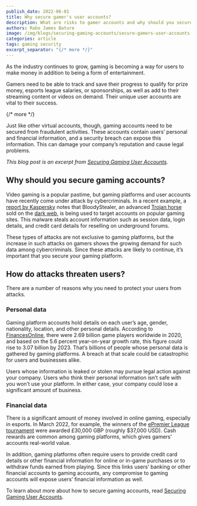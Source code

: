 ```yaml
---
publish_date: 2022-06-01 
title: Why secure gamer's user accounts?
description: What are risks to gamer accounts and why should you secure them?
authors: Rabo James Bature
image: /img/blogs/securing-gaming-accounts/secure-gamers-user-accounts-header.png
categories: article
tags: gaming security
excerpt_separator: "{/* more */}"
---
```


As the industry continues to grow, gaming is becoming a way for users to make money in addition to being a form of entertainment.

Gamers need to be able to track and save their progress to qualify for prize money, esports league salaries, or sponsorships, as well as add to their streaming content or videos on demand. Their unique user accounts are vital to their success.

{/* more */}

Just like other virtual accounts, though, gaming accounts need to be secured from fraudulent activities. These accounts contain users’ personal and financial information, and a security breach can expose this information. This can damage your company’s reputation and cause legal problems.

_This blog post is an excerpt from [Securing Gaming User Accounts](/learn/expert-advice/gaming-entertainment/securing-game-account)._

## Why should you secure gaming accounts?
 
Video gaming is a popular pastime, but gaming platforms and user accounts have recently come under attack by cybercriminals. In a recent example, a [report by Kaspersky](https://www.kaspersky.com/about/press-releases/2021_bloodystealer-new-advanced-stealer-targets-accounts-of-popular-online-gaming-platforms) notes that BloodyStealer, an advanced [Trojan horse](https://us.norton.com/internetsecurity-malware-what-is-a-trojan.html) sold on the [dark web](https://www.avast.com/c-dark-web), is being used to target accounts on popular gaming sites. This malware steals account information such as session data, login details, and credit card details for reselling on underground forums.

These types of attacks are not exclusive to gaming platforms, but the increase in such attacks on gamers shows the growing demand for such data among cybercriminals. Since these attacks are likely to continue, it’s important that you secure your gaming platform.

## How do attacks threaten users?

There are a number of reasons why you need to protect your users from attacks.

### Personal data

Gaming platform accounts hold details on each user’s age, gender, nationality, location, and other personal details. According to [FinancesOnline](https://financesonline.com/number-of-gamers-worldwide/), there were 2.69 billion game players worldwide in 2020, and based on the 5.6 percent year-on-year growth rate, this figure could rise to 3.07 billion by 2023. That’s billions of people whose personal data is gathered by gaming platforms. A breach at that scale could be catastrophic for users and businesses alike.

Users whose information is leaked or stolen may pursue legal action against your company. Users who think their personal information isn’t safe with you won’t use your platform. In either case, your company could lose a significant amount of business.

### Financial data

There is a significant amount of money involved in online gaming, especially in esports. In March 2022, for example, the winners of the [ePremier League tournament](https://www.skysports.com/football/news/11095/12576565/norwich-city-crowned-2021-22-epremier-league-champions) were awarded £30,000 GBP (roughly $37,000 USD). Cash rewards are common among gaming platforms, which gives gamers’ accounts real-world value.

In addition, gaming platforms often require users to provide credit card details or other financial information for online or in-game purchases or to withdraw funds earned from playing. Since this links users’ banking or other financial accounts to gaming accounts, any compromise to gaming accounts will expose users’ financial information as well.

To learn about more about how to secure gaming accounts, read [Securing Gaming User Accounts](/learn/expert-advice/gaming-entertainment/securing-game-account).
